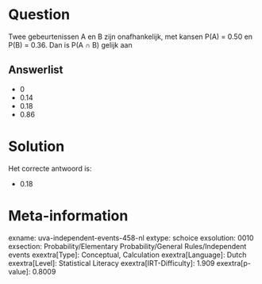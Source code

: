 Question
========

Twee gebeurtenissen A en B zijn onafhankelijk, met kansen P(A) = 0.50 en
P(B) = 0.36. Dan is P(A ∩ B) gelijk aan


Answerlist
----------

* 0
* 0.14
* 0.18
* 0.86

Solution
========

Het correcte antwoord is: 

* 0.18

Meta-information
================
exname: uva-independent-events-458-nl
extype: schoice
exsolution: 0010
exsection: Probability/Elementary Probability/General Rules/Independent events
exextra[Type]: Conceptual, Calculation
exextra[Language]: Dutch
exextra[Level]: Statistical Literacy
exextra[IRT-Difficulty]: 1.909
exextra[p-value]: 0.8009
